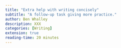 ```yaml
---
title: "Extra help with writing concisely"
subtitle: "A follow-up task giving more practice."
author: Ben Whalley
description: XXX
categories: [Writing]
extension: true
reading-time: 20 minutes
---
```

